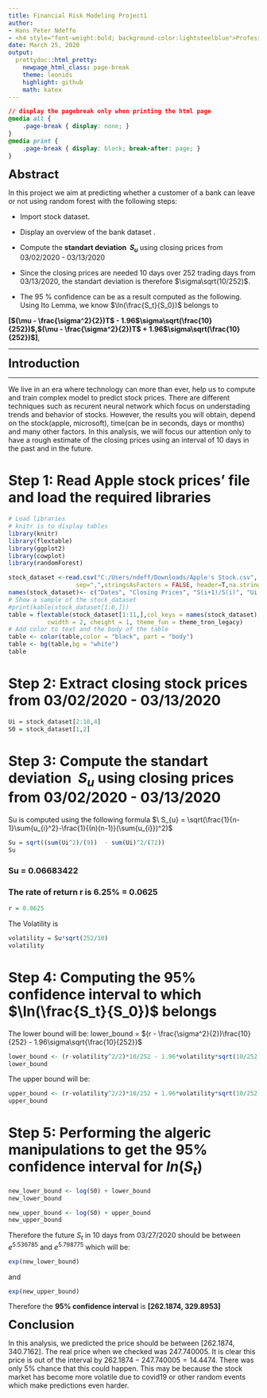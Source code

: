 ---
title: Financial Risk Modeling Project1
author: 
- Hans Peter Ndeffo
- <h4 style="font-weight:bold; background-color:lightsteelblue">Professor - Jonathan Natov</h4>
date: March 25, 2020
output:
  prettydoc::html_pretty:
    newpage_html_class: page-break
    theme: leonids
    highlight: github
    math: katex
---
```{css, echo = FALSE}
// display the pagebreak only when printing the html page
@media all {
    .page-break { display: none; }
}
@media print {
    .page-break { display: block; break-after: page; }
}
```

<font size ="5"><div align="left">**Abstract**</div></font>

In this project we aim at predicting whether a customer of a bank can leave or not using random forest with the following steps:

- Import stock dataset. 

- Display an overview of the bank dataset .

- Compute the **standart deviation $\ S_{u}$** using closing prices  from 03/02/2020 - 03/13/2020

- Since the closing prices are needed 10 days over 252 trading days from 03/13/2020, the standart deviation is therefore $\sigma\sqrt(10/252)$.

- The 95 % confidence can be as a result computed as the following. Using Ito Lemma, we know $\ln(\frac{S_t}{S_0})$ belongs to 

**[$(\mu - \frac{\sigma^2}{2})T$ - 1.96$\sigma\sqrt(\frac{10}{252})$,$(\mu - \frac{\sigma^2}{2})T$ + 1.96$\sigma\sqrt(\frac{10}{252})$]**,


---

<font size ="5"><div align="left">**Introduction**</div></font>

---
We live in an era where technology can more than ever, help us to compute and train complex model to predict stock prices. There are different techniques such as recurent neural network which focus on understading trends and behavior of stocks. However, the results you will obtain, depend on the stock(apple, microsoft), time(can be in seconds, days or months) and many other factors. In this analysis, we will focus our attention only to have a rough estimate of the closing prices using an interval of 10 days in the past and in the future.

# Step 1:  Read Apple stock prices' file and load the required libraries

```{r}
# Load libraries
# knitr is to display tables
library(knitr)
library(flextable)
library(ggplot2)
library(cowplot)
library(randomForest)

stock_dataset <-read.csv("C:/Users/ndeff/Downloads/Apple's Stock.csv",
                   sep=",",stringsAsFactors = FALSE, header=T,na.strings=c(""))
names(stock_dataset)<- c("Dates", "Closing Prices", "S(i+1)/S(i)", "Ui = ln(S(i+1)/S(i))")
# Show a sample of the stock_dataset
#print(kable(stock_dataset[1:6,]))
table = flextable(stock_dataset[1:11,],col_keys = names(stock_dataset), 
           cwidth = 2, cheight = 1, theme_fun = theme_tron_legacy)
# Add color to text and the body of the table
table <- color(table,color = "black", part = "body")
table <- bg(table,bg = "white")
table
```

# Step 2: Extract closing stock prices from 03/02/2020 - 03/13/2020

```{r}
Ui = stock_dataset[2:10,4]
S0 = stock_dataset[1,2]
```

# Step 3: Compute the **standart deviation $\ S_{u}$** using closing prices  from 03/02/2020 - 03/13/2020

Su is computed using the following formula $\ S_{u} = \sqrt(\frac{1}{n-1}\sum{u_{i}^2}-\frac{1}{(n)(n-1)}(\sum{u_{i}})^2)$
```{r}
Su = sqrt((sum(Ui^2)/(9))  - sum(Ui)^2/(72))
Su
```
### Su = 0.06683422

### The rate of return r is 6.25% = 0.0625
```{r}
r = 0.0625
```
The Volatility is
```{r}
volatility = Su*sqrt(252/10)
volatility
```

# Step 4: Computing the 95% confidence interval to which $\ln(\frac{S_t}{S_0})$ belongs 
The lower bound will be:
lower_bound = $(r - \frac{\sigma^2}{2})\frac{10}{252} - 1.96\sigma\sqrt{\frac{10}{252}}$
```{r}
lower_bound <- (r-volatility^2/2)*10/252 - 1.96*volatility*sqrt(10/252)
lower_bound
```
The upper bound will be:
```{r}
upper_bound <- (r-volatility^2/2)*10/252 + 1.96*volatility*sqrt(10/252)
upper_bound
```
# Step 5: Performing the algeric manipulations to get the 95% confidence interval for $ln(S_t)$
```{r}
new_lower_bound <- log(S0) + lower_bound
new_lower_bound

new_upper_bound <- log(S0) + upper_bound
new_upper_bound
```
Therefore the future $S_t$ in 10 days from 03/27/2020 should be between $e^{5.536785}$ and $e^{5.798775}$ which will be:
```{r}
exp(new_lower_bound)
```
and 

```{r}
exp(new_upper_bound)
```
Therefore the **95% confidence interval** is **[262.1874, 329.8953]**

<font size ="5"><div align="left">**Conclusion**</div></font>

In this analysis, we predicted the price should be between [262.1874, 340.7162]. The real price when we checked was 247.740005. It is clear this price is out of the interval by $262.1874 - 247.740005 = 14.4474$. There was only 5% chance that this could happen. This may be because the stock market has become more volatile due to covid19 or other random events which make predictions even harder.
 